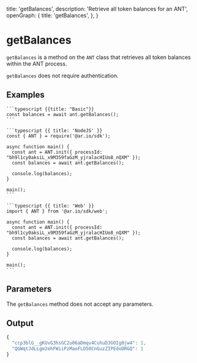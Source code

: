 
  title: 'getBalances',
  description: 'Retrieve all token balances for an ANT',
  openGraph: {
    title: 'getBalances',
  },
}

# getBalances

`getBalances` is a method on the `ANT` class that retrieves all token balances within the ANT process.

`getBalances` does not require authentication.

## Examples

<CodeGroup title="getBalances">

    ```typescript {{title: "Basic"}}
    const balances = await ant.getBalances();
    ```

    ```typescript {{ title: 'NodeJS' }}
    const { ANT } = require('@ar.io/sdk');

    async function main() {
      const ant = ANT.init({ processId: "bh9l1cy0aksiL_x9M359faGzM_yjralacHIUo8_nQXM" });
      const balances = await ant.getBalances();

      console.log(balances);
    }

    main();
    ```

    ```typescript {{ title: 'Web' }}
    import { ANT } from '@ar.io/sdk/web';

    async function main() {
      const ant = ANT.init({ processId: "bh9l1cy0aksiL_x9M359faGzM_yjralacHIUo8_nQXM" });
      const balances = await ant.getBalances();

      console.log(balances);
    }

    main();
    ```

</CodeGroup>

## Parameters

The `getBalances` method does not accept any parameters.

## Output

```js
{
  "ccp3blG__gKUvG3hsGC2u06aDmqv4CuhuDJGOIg0jw4": 1,
  "QGWqtJdLLgm2ehFWiiPzMaoFLD50CnGuzZIPEdoDRGQ": 1
}
```
